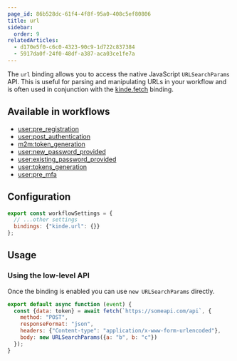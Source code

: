 ```yaml
---
page_id: 86b528dc-61f4-4f8f-95a0-408c5ef80806
title: url
sidebar:
  order: 9
relatedArticles:
  - d170e5f0-c6c0-4323-90c9-1d722c837384
  - 5917da0f-24f0-48df-a387-aca03ce1fe7a
---
```


The `url` binding allows you to access the native JavaScript `URLSearchParams` API. This is useful for parsing and manipulating URLs in your workflow and is often used in conjunction with the [kinde.fetch](/workflows/bindings/fetch-binding/) binding.

## Available in workflows

- [user:pre_registration](/workflows/example-workflows/pre-user-registration-workflow/)
- [user:post_authentication](/workflows/example-workflows/workflow-user-post-auth/)
- [m2m:token_generation](/workflows/example-workflows/m2m-token-generation-workflow/)
- [user:new_password_provided](/workflows/example-workflows/new-password-provided-workflow/)
- [user:existing_password_provided](/workflows/example-workflows/existing-password-provided-workflow/)
- [user:tokens_generation](/workflows/example-workflows/user-token-generation/)
- [user:pre_mfa](/workflows/example-workflows/pre-mfa-workflow/)

## Configuration

```js
export const workflowSettings = {
  // ...other settings
  bindings: {"kinde.url": {}}
};
```

## Usage

### Using the low-level API

Once the binding is enabled you can use `new URLSearchParams` directly.

```js
export default async function (event) {
  const {data: token} = await fetch(`https://someapi.com/api`, {
    method: "POST",
    responseFormat: "json",
    headers: {"Content-type": "application/x-www-form-urlencoded"},
    body: new URLSearchParams({a: "b", b: "c"})
  });
}
```

